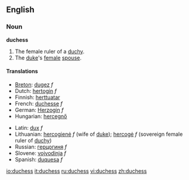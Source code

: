==English==

===Noun===
'''duchess'''

#The female ruler of a [[duchy]].
#The [[duke]]'s [[female]] [[spouse]].

====Translations====

{{top}}
*[[Breton]]: [[dugez]] ''f''
*Dutch: [[hertogin]] ''f''
*Finnish: [[herttuatar]]
*French: [[duchesse]] ''f''
*German: [[Herzogin]] ''f''
*Hungarian: [[hercegnő]]
{{mid}}
*Latin: [[dux]] ''f''
*Lithuanian: [[hercogienė]] ''f'' (wife of [[duke]]); [[hercogė]] ''f'' (sovereign female ruler of [[duchy]])
*Russian: [[герцогиня]] ''f''
*Slovene: [[vojvodinja]] ''f''
*Spanish: [[duquesa]] ''f''
{{bottom}}

[[io:duchess]]
[[it:duchess]]
[[ru:duchess]]
[[vi:duchess]]
[[zh:duchess]]